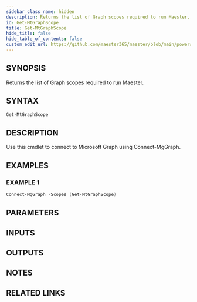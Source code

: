 ```yaml
---
sidebar_class_name: hidden
description: Returns the list of Graph scopes required to run Maester.
id: Get-MtGraphScope
title: Get-MtGraphScope
hide_title: false
hide_table_of_contents: false
custom_edit_url: https://github.com/maester365/maester/blob/main/powershell/public/Get-MtGraphScope.ps1
---
```


## SYNOPSIS

Returns the list of Graph scopes required to run Maester.

## SYNTAX

```powershell
Get-MtGraphScope
```

## DESCRIPTION

Use this cmdlet to connect to Microsoft Graph using Connect-MgGraph.

## EXAMPLES

### EXAMPLE 1

```powershell
Connect-MgGraph -Scopes (Get-MtGraphScope)
```

## PARAMETERS

## INPUTS

## OUTPUTS

## NOTES

## RELATED LINKS
